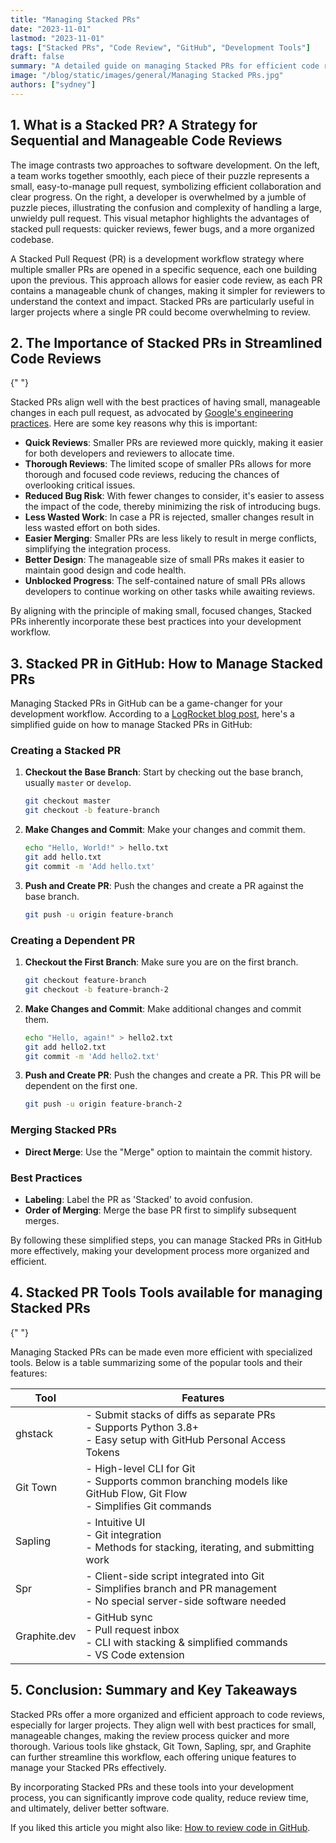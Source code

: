 ```yaml
---
title: "Managing Stacked PRs"
date: "2023-11-01"
lastmod: "2023-11-01"
tags: ["Stacked PRs", "Code Review", "GitHub", "Development Tools"]
draft: false
summary: "A detailed guide on managing Stacked PRs for efficient code reviews, featuring popular tools like Ghstack, Git Town, Sapling, Spr, and Graphite."
image: "/blog/static/images/general/Managing Stacked PRs.jpg"
authors: ["sydney"]
---
```


<TOCInline toc={props.toc} toHeading={3} asDisclosure />

## 1. What is a Stacked PR? A Strategy for Sequential and Manageable Code Reviews

<ImageContainer
  alt="stacked pr illustration"
  src="/blog/static/images/stacked-pr/stacked pr illustration.png"
  classNameDiv="mx-10 lg:mx-20"
  classNameImage=""
  width={1792}
  height={1024}
/> <SubImageText classNameDiv="" classNameText="lg:w-80 ">
  The image contrasts two approaches to software development. On the left, a team works together
  smoothly, each piece of their puzzle represents a small, easy-to-manage pull request, symbolizing
  efficient collaboration and clear progress. On the right, a developer is overwhelmed by a jumble
  of puzzle pieces, illustrating the confusion and complexity of handling a large, unwieldy pull
  request. This visual metaphor highlights the advantages of stacked pull requests: quicker reviews,
  fewer bugs, and a more organized codebase.
</SubImageText>

A Stacked Pull Request (PR) is a development workflow strategy where multiple smaller PRs are opened in a specific sequence, each one building upon the previous. This approach allows for easier code review, as each PR contains a manageable chunk of changes, making it simpler for reviewers to understand the context and impact. Stacked PRs are particularly useful in larger projects where a single PR could become overwhelming to review.

## 2. The Importance of Stacked PRs in Streamlined Code Reviews

<ImageContainer
  alt="stacked pr is efficient"
  src="/blog/static/images/stacked-pr/stacked pr is efficient.png"
  classNameDiv="mx-10 lg:mx-20"
  classNameImage=""
  width={1024}
  height={1024}
/>{" "}

Stacked PRs align well with the best practices of having small, manageable changes in each pull request, as advocated by [Google's engineering practices](https://google.github.io/eng-practices/review/developer/small-cls.html). Here are some key reasons why this is important:

- **Quick Reviews**: Smaller PRs are reviewed more quickly, making it easier for both developers and reviewers to allocate time.
- **Thorough Reviews**: The limited scope of smaller PRs allows for more thorough and focused code reviews, reducing the chances of overlooking critical issues.
- **Reduced Bug Risk**: With fewer changes to consider, it's easier to assess the impact of the code, thereby minimizing the risk of introducing bugs.
- **Less Wasted Work**: In case a PR is rejected, smaller changes result in less wasted effort on both sides.
- **Easier Merging**: Smaller PRs are less likely to result in merge conflicts, simplifying the integration process.
- **Better Design**: The manageable size of small PRs makes it easier to maintain good design and code health.
- **Unblocked Progress**: The self-contained nature of small PRs allows developers to continue working on other tasks while awaiting reviews.

By aligning with the principle of making small, focused changes, Stacked PRs inherently incorporate these best practices into your development workflow.

## 3. Stacked PR in GitHub: How to Manage Stacked PRs

Managing Stacked PRs in GitHub can be a game-changer for your development workflow. According to a [LogRocket blog post](https://blog.logrocket.com/using-stacked-pull-requests-in-github/), here's a simplified guide on how to manage Stacked PRs in GitHub:

### Creating a Stacked PR

1. **Checkout the Base Branch**: Start by checking out the base branch, usually `master` or `develop`.
   ```bash
   git checkout master
   git checkout -b feature-branch
   ```
2. **Make Changes and Commit**: Make your changes and commit them.
   ```bash
   echo "Hello, World!" > hello.txt
   git add hello.txt
   git commit -m 'Add hello.txt'
   ```
3. **Push and Create PR**: Push the changes and create a PR against the base branch.
   ```bash
   git push -u origin feature-branch
   ```

### Creating a Dependent PR

1. **Checkout the First Branch**: Make sure you are on the first branch.
   ```bash
   git checkout feature-branch
   git checkout -b feature-branch-2
   ```
2. **Make Changes and Commit**: Make additional changes and commit them.
   ```bash
   echo "Hello, again!" > hello2.txt
   git add hello2.txt
   git commit -m 'Add hello2.txt'
   ```
3. **Push and Create PR**: Push the changes and create a PR. This PR will be dependent on the first one.
   ```bash
   git push -u origin feature-branch-2
   ```

### Merging Stacked PRs

- **Direct Merge**: Use the "Merge" option to maintain the commit history.

### Best Practices

- **Labeling**: Label the PR as 'Stacked' to avoid confusion.
- **Order of Merging**: Merge the base PR first to simplify subsequent merges.

By following these simplified steps, you can manage Stacked PRs in GitHub more effectively, making your development process more organized and efficient.

## 4. Stacked PR Tools Tools available for managing Stacked PRs

<ImageContainer
  alt="stacked pr tools list"
  src="/blog/static/images/stacked-pr/stacked pr tools list.png"
  classNameDiv="mx-10 lg:mx-20"
  classNameImage=""
  width={1024}
  height={1024}
/>{" "}

Managing Stacked PRs can be made even more efficient with specialized tools. Below is a table summarizing some of the popular tools and their features:

| Tool                                                                          | Features                                                                                                                        |
| ----------------------------------------------------------------------------- | ------------------------------------------------------------------------------------------------------------------------------- |
| <NoFollowLink url="https://github.com/ezyang/ghstack">ghstack </NoFollowLink> | - Submit stacks of diffs as separate PRs<br/>- Supports Python 3.8+<br/>- Easy setup with GitHub Personal Access Tokens         |
| <NoFollowLink url="https://www.git-town.com/">Git Town</NoFollowLink>         | - High-level CLI for Git<br/>- Supports common branching models like GitHub Flow, Git Flow<br/>- Simplifies Git commands        |
| <NoFollowLink url="https://sapling-scm.com/">Sapling </NoFollowLink>          | - Intuitive UI<br/>- Git integration<br/>- Methods for stacking, iterating, and submitting work                                 |
| <NoFollowLink url="https://ejoffe.github.io/spr/">Spr </NoFollowLink>         | - Client-side script integrated into Git<br/>- Simplifies branch and PR management<br/>- No special server-side software needed |
| <NoFollowLink url="https://graphite.dev/">Graphite.dev</NoFollowLink>         | - GitHub sync<br/>- Pull request inbox<br/>- CLI with stacking & simplified commands<br/>- VS Code extension                    |

<CTABanner type="try" />

## 5. Conclusion: Summary and Key Takeaways

<ImageContainer
  alt="conclusion stacked pr vs traditional"
  src="/blog/static/images/stacked-pr/conclusion stacked pr vs traditional.png"
  classNameDiv="mx-10 lg:mx-20"
  classNameImage=""
  width={1024}
  height={1024}
/>

Stacked PRs offer a more organized and efficient approach to code reviews, especially for larger projects. They align well with best practices for small, manageable changes, making the review process quicker and more thorough. Various tools like ghstack, Git Town, Sapling, spr, and Graphite can further streamline this workflow, each offering unique features to manage your Stacked PRs effectively.

By incorporating Stacked PRs and these tools into your development process, you can significantly improve code quality, reduce review time, and ultimately, deliver better software.

If you liked this article you might also like: [How to review code in GitHub](https://axolo.co/blog/p/part-4-how-to-review-code-in-github).

<UserReview />
